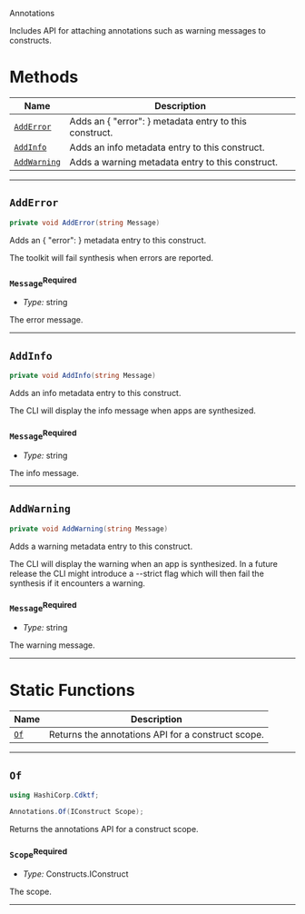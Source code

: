  Annotations <a name="Annotations" id="cdktf.Annotations"></a>

Includes API for attaching annotations such as warning messages to constructs.

# Methods <a name="Methods" id="Methods"></a>

| **Name** | **Description** |
| --- | --- |
| <code><a href="#cdktf.Annotations.addError">AddError</a></code> | Adds an { "error": <message> } metadata entry to this construct. |
| <code><a href="#cdktf.Annotations.addInfo">AddInfo</a></code> | Adds an info metadata entry to this construct. |
| <code><a href="#cdktf.Annotations.addWarning">AddWarning</a></code> | Adds a warning metadata entry to this construct. |

---

## `AddError` <a name="AddError" id="cdktf.Annotations.addError"></a>

```csharp
private void AddError(string Message)
```

Adds an { "error": <message> } metadata entry to this construct.

The toolkit will fail synthesis when errors are reported.

### `Message`<sup>Required</sup> <a name="Message" id="cdktf.Annotations.addError.parameter.message"></a>

- *Type:* string

The error message.

---

## `AddInfo` <a name="AddInfo" id="cdktf.Annotations.addInfo"></a>

```csharp
private void AddInfo(string Message)
```

Adds an info metadata entry to this construct.

The CLI will display the info message when apps are synthesized.

### `Message`<sup>Required</sup> <a name="Message" id="cdktf.Annotations.addInfo.parameter.message"></a>

- *Type:* string

The info message.

---

## `AddWarning` <a name="AddWarning" id="cdktf.Annotations.addWarning"></a>

```csharp
private void AddWarning(string Message)
```

Adds a warning metadata entry to this construct.

The CLI will display the warning when an app is synthesized.
In a future release the CLI might introduce a --strict flag which
will then fail the synthesis if it encounters a warning.

### `Message`<sup>Required</sup> <a name="Message" id="cdktf.Annotations.addWarning.parameter.message"></a>

- *Type:* string

The warning message.

---

# Static Functions <a name="Static Functions" id="Static Functions"></a>

| **Name** | **Description** |
| --- | --- |
| <code><a href="#cdktf.Annotations.of">Of</a></code> | Returns the annotations API for a construct scope. |

---

## `Of` <a name="Of" id="cdktf.Annotations.of"></a>

```csharp
using HashiCorp.Cdktf;

Annotations.Of(IConstruct Scope);
```

Returns the annotations API for a construct scope.

### `Scope`<sup>Required</sup> <a name="Scope" id="cdktf.Annotations.of.parameter.scope"></a>

- *Type:* Constructs.IConstruct

The scope.

---


